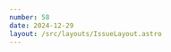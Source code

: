```yaml
---
number: 58
date: 2024-12-29
layout: /src/layouts/IssueLayout.astro
---
```



<Title title={`Issue ${frontmatter.number}`} date={frontmatter.date} />

<NewsletterSponsorSlot
  title="Build High-Performance Chat Experiences Without the Hassle 🛠️"
  url={`https://getstream.io/tutorials/ios-chat?utm_campaign%3DiOS%20CI%20Newsletter%26utm_medium%3Dweb%26utm_source%3DiOS%20CI%20Newsletter%20Issue%20${frontmatter.number}%26utm_content%3D2024-12-29`}
  description="Now with integrated support for your favorite LLM APIs! Start building for free today. 🚀"
  image="https://d2thv89fb05cma.cloudfront.net/polpiella.dev/images/stream-logo.webp"
/>

# Introduction

**🥂 2024 Wrapped 🥂**

I can’t believe we’re already reaching the end of the year! As 2024 comes to a close and I send out the final issue of the year, I want to take a moment to **reflect on what I’ve been up to** and **highlight some of the things I’m most proud of**.

First of all, I’m thrilled to share that we’ve grown **by over 1,000 subscribers** this year, bringing us to a total of **over 2,000 subscribers**!

When I first started the newsletter, I had two major worries: not being able to find **enough iOS CI content to fill an issue every two weeks** and not having **enough people interested in subscribing**.

Thanks to all of you, those worries are long gone. All I can say is… thank you, to everyone who subscribed and to everyone who wrote amazing articles!

This is also the first time that the newsletter has been booked up by sponsors for the **whole year**, without missing a **single issue** and I want to take this opportunity to thank all sponsors for **their amazing support**!

On a professional level, this year has been full of changes. I made a big decision in July and decided to **quit my full-time job** and instead transition to **freelancing** and **working on my own indie apps**.

That decision led to the biggest highlight of my year: shipping [**Helm**](https://helm-app.com/), a native **macOS replacement for App Store Connect**, together with my good friend [Hidde](https://x.com/hiddevdploeg). Less than a year after launch, the reception has been incredible, and [Helm](http://helm-app.com/) remains my favorite project to work on!

As the year drew to a close, something even more exciting happened. Thanks to [Helm](http://helm-app.com/)_’s_ success and the fact that we all **shared a passion for improving developer experiences**, RevenueCat approached [Hidde](https://x.com/hiddevdploeg) and I to see if we were interested in collaborating.

And, after working on a small project for them in December and thoroughly enjoying it, I am super happy to share that [Hidde](https://x.com/hiddevdploeg) and I will officially join RevenueCat as part of a new **Developer Experience** team. [If you're interested in learning a bit more about what this means for Helm, make sure you check out the full blog post.](https://helm-app.com/changelog/helm-2024-past-present-future)

Last but certainly not least, whether you’ve been here since the beginning or joined recently, I want to thank you for being part of this incredible journey and for helping the iOS CI Newsletter grow ❤️. I have so many exciting plans for 2024, so stay tuned!

There are probably a few things I’ve forgotten to mention, but I think I’ve talked about myself enough. So, without further ado, let’s kick off the final issue of 2024 by **revisiting the articles you enjoyed most this year!**

## [🥇 How a single Xcode setting can speed up your builds](https://pfandrade.me/blog/swift-build-times-and-module-verification?utm_campaign%3DiOS%20CI%20Newsletter%26utm_medium%3Dweb%26utm_source%3DiOS%20CI%20Newsletter%20Issue%2058%26utm_content%3D2024-12-29)

This brilliant article by [Paulo Andrade](https://x.com/pfandrade_) was the newsletter's most read article in 2024!

The articles goes through the process [Paulo Andrade](https://x.com/pfandrade_) followed to find the cause of **slow build time issues** using Xcode’s **build timing summaries** and how they discovered that **module verification** was responsible for the sluggish performance.

A must-read for anyone looking to optimize their app's build times.

As seen in [Issue #50](https://www.ioscinewsletter.com/issues/50) of the iOS CI Newsletter.

## [🥈 Is SPM the right tool to manage your modular project?](https://medium.com/bumble-tech/scaling-ios-at-bumble-239e0fa009f2?utm_campaign%3DiOS%20CI%20Newsletter%26utm_medium%3Dweb%26utm_source%3DiOS%20CI%20Newsletter%20Issue%2058%26utm_content%3D2024-12-29)

These kind of articles where teams share their architectural decisions publically are my favourites to read and, by the looks of things, readers of the newsletter enjoy them too!

We tend to assume that the best way to manage local packages in a modular app is by using SPM. But is that really the case for your app? [Jonathan Crooke](https://www.linkedin.com/in/jonathancrooke) shares in this article why SPM was not the right choice for [Bumble](https://twitter.com/Bumble_Tech).

As seen in [Issue #41](https://www.ioscinewsletter.com/issues/41) of the iOS CI Newsletter.

## [🥉 How to significantly improve incremental build time with xcodebuild](https://github.com/wojciech-kulik/xcodebuild.nvim/issues/201#issuecomment-2423828065?utm_campaign%3DiOS%20CI%20Newsletter%26utm_medium%3Dweb%26utm_source%3DiOS%20CI%20Newsletter%20Issue%2058%26utm_content%3D2024-12-29)

Last but not least, in third place we have my personal favourite from the year. Did you know that incremental builds are **significantly slower in xcodebuild than in Xcode**?

I had no idea, but [Wojciech Kulik](https://x.com/kulik_wojciech) noticed it and found the exact reason why!

As seen in [Issue #53](https://www.ioscinewsletter.com/issues/53) of the iOS CI Newsletter.
